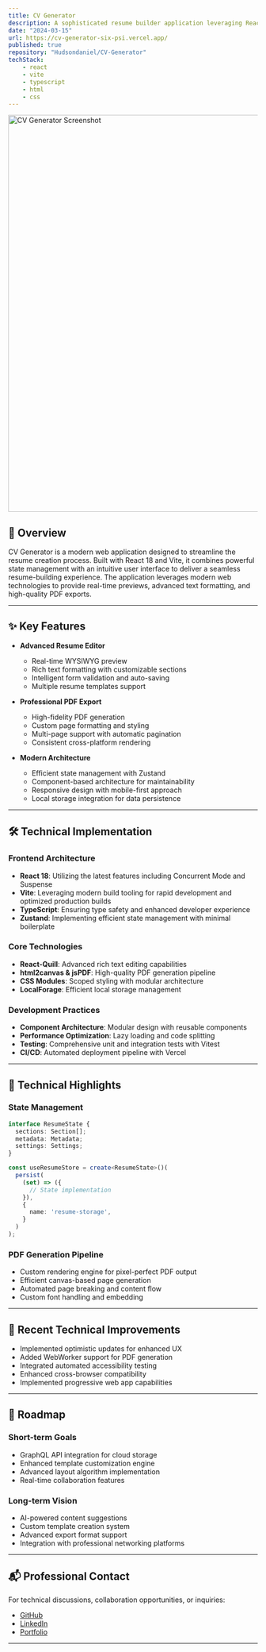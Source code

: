 ```yaml
---
title: CV Generator
description: A sophisticated resume builder application leveraging React and Vite for seamless CV creation, featuring real-time preview, rich text editing, and professional PDF export capabilities.
date: "2024-03-15"
url: https://cv-generator-six-psi.vercel.app/
published: true
repository: "Hudsondaniel/CV-Generator"
techStack:
    - react
    - vite
    - typescript
    - html
    - css
---
```


<a href="https://cv-generator-six-psi.vercel.app/">
    <img src="/Project-Pics/skillsheet-snap.png" alt="CV Generator Screenshot" width="800" height="800" />
</a>

## 🚀 Overview

CV Generator is a modern web application designed to streamline the resume creation process. Built with React 18 and Vite, it combines powerful state management with an intuitive user interface to deliver a seamless resume-building experience. The application leverages modern web technologies to provide real-time previews, advanced text formatting, and high-quality PDF exports.

---

## ✨ Key Features

- **Advanced Resume Editor**
  - Real-time WYSIWYG preview
  - Rich text formatting with customizable sections
  - Intelligent form validation and auto-saving
  - Multiple resume templates support

- **Professional PDF Export**
  - High-fidelity PDF generation
  - Custom page formatting and styling
  - Multi-page support with automatic pagination
  - Consistent cross-platform rendering

- **Modern Architecture**
  - Efficient state management with Zustand
  - Component-based architecture for maintainability
  - Responsive design with mobile-first approach
  - Local storage integration for data persistence

---

## 🛠️ Technical Implementation

### Frontend Architecture
- **React 18**: Utilizing the latest features including Concurrent Mode and Suspense
- **Vite**: Leveraging modern build tooling for rapid development and optimized production builds
- **TypeScript**: Ensuring type safety and enhanced developer experience
- **Zustand**: Implementing efficient state management with minimal boilerplate

### Core Technologies
- **React-Quill**: Advanced rich text editing capabilities
- **html2canvas & jsPDF**: High-quality PDF generation pipeline
- **CSS Modules**: Scoped styling with modular architecture
- **LocalForage**: Efficient local storage management

### Development Practices
- **Component Architecture**: Modular design with reusable components
- **Performance Optimization**: Lazy loading and code splitting
- **Testing**: Comprehensive unit and integration tests with Vitest
- **CI/CD**: Automated deployment pipeline with Vercel

---

## 🎯 Technical Highlights

### State Management
```typescript
interface ResumeState {
  sections: Section[];
  metadata: Metadata;
  settings: Settings;
}

const useResumeStore = create<ResumeState>()(
  persist(
    (set) => ({
      // State implementation
    }),
    {
      name: 'resume-storage',
    }
  )
);
```

### PDF Generation Pipeline
- Custom rendering engine for pixel-perfect PDF output
- Efficient canvas-based page generation
- Automated page breaking and content flow
- Custom font handling and embedding

---

## 🔄 Recent Technical Improvements

- Implemented optimistic updates for enhanced UX
- Added WebWorker support for PDF generation
- Integrated automated accessibility testing
- Enhanced cross-browser compatibility
- Implemented progressive web app capabilities

---

## 🚀 Roadmap

### Short-term Goals
- GraphQL API integration for cloud storage
- Enhanced template customization engine
- Advanced layout algorithm implementation
- Real-time collaboration features

### Long-term Vision
- AI-powered content suggestions
- Custom template creation system
- Advanced export format support
- Integration with professional networking platforms

---

## 📬 Professional Contact

For technical discussions, collaboration opportunities, or inquiries:

- [GitHub](https://github.com/Hudsondaniel)
- [LinkedIn](https://linkedin.com/in/yourusername)
- [Portfolio](https://portfolio-hudson.vercel.app)

---